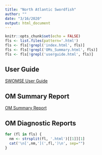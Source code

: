 ```yaml
---
title: "North Atlantic Swordfish"
author: ""
date: "3/16/2020"
output: html_document
---
```


```r
knitr::opts_chunk$set(echo = FALSE)
fls <- list.files(pattern='.html')
fls <- fls[!grepl('index.html', fls)]
fls <- fls[!grepl('OMs_Summary.html', fls)]
fls <- fls[!grepl('userguide.html', fls)]


```

## User Guide

[SWOMSE User Guide](userguide.html)

## OM Summary Report
[OM Summary Report](OMs_Summary.html)

## OM Diagnostic Reports
```r
for (fl in fls) {
  nm <- strsplit(fl, '.html')[[1]][1]
  cat('\n[',nm,'](',fl,')\n', sep="")
}
```
